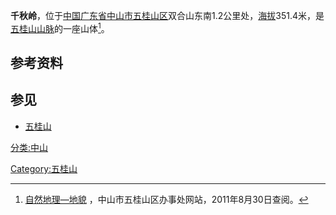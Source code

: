 {{Infobox mountain
| Name = 千秋岭
| Photo            = 
| Photo size       = 
| Caption          = 五桂山脉
| Elevation = 351.4米
| Location = [[中国|中国]][[广东省|广东省]][[中山市|中山市]]
| Coordinates = 
}}
'''千秋岭'''，位于[[中华人民共和国|中国]][[广东省|广东省]][[中山市|中山市]][[五桂山区|五桂山区]]双合山东南1.2公里处，[[海拔|海拔]]351.4米，是[[五桂山山脉|五桂山山脉]]的一座山体<ref>[http://www.wuguishan.gov.cn/zwgk/zwgk_content.php?sub_id=201&news_id=33811 自然地理—地貌] {{Wayback|url=http://www.wuguishan.gov.cn/zwgk/zwgk_content.php?sub_id=201&news_id=33811 |date=20140222013914 }}，中山市五桂山区办事处网站，2011年8月30日查阅。</ref>。

==参考资料==
<div style="font-size: 85%">
<references />
</div>

==参见==
*[[五桂山|五桂山]]

[[分类:中山|分类:中山]]
[[Category:五桂山|Category:五桂山]]